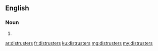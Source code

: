 ==English==

===Noun===
{{head|en|plural}}

# {{plural of|distruster|lang=en|nocat=1}}

[[ar:distrusters]]
[[fr:distrusters]]
[[ku:distrusters]]
[[mg:distrusters]]
[[my:distrusters]]